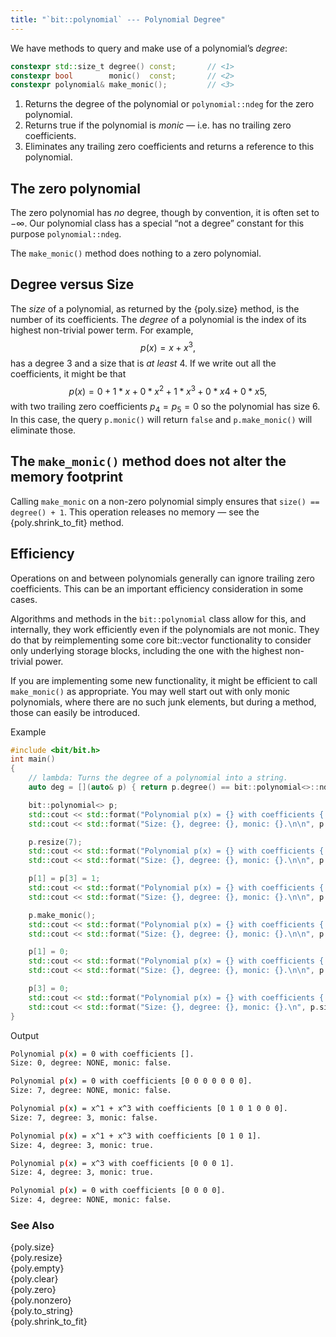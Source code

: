 ```yaml
---
title: "`bit::polynomial` --- Polynomial Degree"
---
```


We have methods to query and make use of a polynomial's *degree*:
```cpp
constexpr std::size_t degree() const;       // <1>
constexpr bool        monic()  const;       // <2>
constexpr polynomial& make_monic();         // <3>
```
1. Returns the degree of the polynomial or `polynomial::ndeg` for the zero polynomial.
2. Returns true if the polynomial is *monic* --- i.e. has no trailing zero coefficients.
3. Eliminates any trailing zero coefficients and returns a reference to this polynomial.

::: {.callout-note}
# The zero polynomial
The zero polynomial has *no* degree, though by convention, it is often set to $-\infty$.
Our polynomial class has a special "not a degree" constant for this purpose `polynomial::ndeg`.

The `make_monic()` method does nothing to a zero polynomial.
:::

## Degree versus Size

The *size* of a polynomial, as returned by the {poly.size} method, is the number of its coefficients.
The *degree* of a polynomial is the index of its highest non-trivial power term.
For example,
$$
p(x) = x + x^3,
$$
has a degree 3 and a size that is *at least* 4.
If we write out all the coefficients, it might be that
$$
p(x) = 0 + 1*x + 0*x^2 + 1*x^3 + 0*x4 + 0*x5,
$$
with two trailing zero coefficients $p_4 = p_5 = 0$ so the polynomial has size 6.
In this case, the query `p.monic()` will return `false` and `p.make_monic()` will eliminate those.

::: {.callout-important}
# The `make_monic()` method does not alter the memory footprint
Calling `make_monic` on a non-zero polynomial simply ensures that `size() == degree() + 1`.
This operation releases no memory --- see the {poly.shrink_to_fit} method.
:::

## Efficiency

Operations on and between polynomials generally can ignore trailing zero coefficients.
This can be an important efficiency consideration in some cases.

Algorithms and methods in the `bit::polynomial` class allow for this, and internally, they work efficiently even if the polynomials are not monic.
They do that by reimplementing some core bit::vector functionality to consider only underlying storage blocks, including the one with the highest non-trivial power.

If you are implementing some new functionality, it might be efficient to call `make_monic()` as appropriate.
You may well start out with only monic polynomials, where there are no such junk elements, but during a method, those can easily be introduced.

[Example]{.bt}
```cpp
#include <bit/bit.h>
int main()
{
    // lambda: Turns the degree of a polynomial into a string.
    auto deg = [](auto& p) { return p.degree() == bit::polynomial<>::ndeg ? "NONE" : std::format("{}", p.degree()); };

    bit::polynomial<> p;
    std::cout << std::format("Polynomial p(x) = {} with coefficients {:p}.\n", p, p.coefficients());
    std::cout << std::format("Size: {}, degree: {}, monic: {}.\n\n", p.size(), deg(p), p.monic());

    p.resize(7);
    std::cout << std::format("Polynomial p(x) = {} with coefficients {:p}.\n", p, p.coefficients());
    std::cout << std::format("Size: {}, degree: {}, monic: {}.\n\n", p.size(), deg(p), p.monic());

    p[1] = p[3] = 1;
    std::cout << std::format("Polynomial p(x) = {} with coefficients {:p}.\n", p, p.coefficients());
    std::cout << std::format("Size: {}, degree: {}, monic: {}.\n\n", p.size(), deg(p), p.monic());

    p.make_monic();
    std::cout << std::format("Polynomial p(x) = {} with coefficients {:p}.\n", p, p.coefficients());
    std::cout << std::format("Size: {}, degree: {}, monic: {}.\n\n", p.size(), deg(p), p.monic());

    p[1] = 0;
    std::cout << std::format("Polynomial p(x) = {} with coefficients {:p}.\n", p, p.coefficients());
    std::cout << std::format("Size: {}, degree: {}, monic: {}.\n\n", p.size(), deg(p), p.monic());

    p[3] = 0;
    std::cout << std::format("Polynomial p(x) = {} with coefficients {:p}.\n", p, p.coefficients());
    std::cout << std::format("Size: {}, degree: {}, monic: {}.\n", p.size(), deg(p), p.monic());
}
```

[Output]{.bt}
```bash
Polynomial p(x) = 0 with coefficients [].
Size: 0, degree: NONE, monic: false.

Polynomial p(x) = 0 with coefficients [0 0 0 0 0 0 0].
Size: 7, degree: NONE, monic: false.

Polynomial p(x) = x^1 + x^3 with coefficients [0 1 0 1 0 0 0].
Size: 7, degree: 3, monic: false.

Polynomial p(x) = x^1 + x^3 with coefficients [0 1 0 1].
Size: 4, degree: 3, monic: true.

Polynomial p(x) = x^3 with coefficients [0 0 0 1].
Size: 4, degree: 3, monic: true.

Polynomial p(x) = 0 with coefficients [0 0 0 0].
Size: 4, degree: NONE, monic: false.
```

### See Also
{poly.size}        \
{poly.resize}      \
{poly.empty}       \
{poly.clear}       \
{poly.zero}        \
{poly.nonzero}     \
{poly.to_string}   \
{poly.shrink_to_fit}